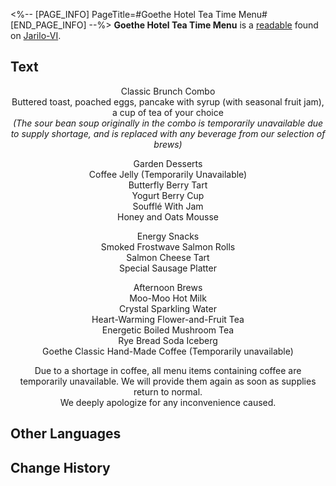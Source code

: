 <%-- [PAGE_INFO]
PageTitle=#Goethe Hotel Tea Time Menu#
[END_PAGE_INFO] --%>
{{Readable Infobox
|id           = 103
|partIds      = 190235
|title        = 
|image        = Item Jarilo-VI Readable 2.png
|world        = Jarilo-VI
|parts        = 1
|author       = <!--to be added-->
|description  = The menu of the Goethe Hotel's famed tea time meals. Belobog's past abundance and joy remains on it.
|part1        = Goethe Hotel Tea Time Menu
|source1      = {{cx|Source missing}}
|characters   = 
|factions     = 
}}
'''Goethe Hotel Tea Time Menu''' is a [[readable]] found on [[Jarilo-VI]].
<!--
==Location==
{{Map Embed|<map name>|<marker id>}}
-->
==Text==
<div align="center">Classic Brunch Combo<br />
Buttered toast, poached eggs, pancake with syrup (with seasonal fruit jam), a cup of tea of your choice<br />
''(The sour bean soup originally in the combo is temporarily unavailable due to supply shortage, and is replaced with any beverage from our selection of brews)''

Garden Desserts<br />
Coffee Jelly (Temporarily Unavailable)<br />
Butterfly Berry Tart<br />
Yogurt Berry Cup<br />
Soufflé With Jam<br />
Honey and Oats Mousse

Energy Snacks<br />
Smoked Frostwave Salmon Rolls<br />
Salmon Cheese Tart<br />
Special Sausage Platter

Afternoon Brews<br />
Moo-Moo Hot Milk<br />
Crystal Sparkling Water<br />
Heart-Warming Flower-and-Fruit Tea<br />
Energetic Boiled Mushroom Tea<br />
Rye Bread Soda Iceberg<br />
Goethe Classic Hand-Made Coffee (Temporarily unavailable)

Due to a shortage in coffee, all menu items containing coffee are temporarily unavailable. We will provide them again as soon as supplies return to normal.<br />
We deeply apologize for any inconvenience caused.</div>

<!--
==Trivia==
* 
-->
==Other Languages==
{{Other Languages
|en   = Goethe Hotel Tea Time Menu
|zhs  = 歌德宾馆下午茶餐单
|zht  = 歌德賓館下午茶菜單
|ja   = ゲーテホテル・アフタヌーンティーメニュー
|ko   = 괴테 호텔 차 메뉴판
|es   = Menú de la hora del té del Hotel Goethe
|fr   = Menu de l'Hôtel Goethe à l'heure du thé
|ru   = Меню полдников отеля «Гёте»
|th   = เมนูน้ำชายามบ่ายของ Goethe Hotel
|vi   = Thực Đơn Trà Chiều Khách Sạn Goethe
|de   = Hotel Goethe – Menü für die Teezeit
|id   = Menu Camilan Teh Sore Goethe Hotel
|pt   = Menu de Chá do Hotel Goethe
}}

==Change History==
{{Change History|1.0}}